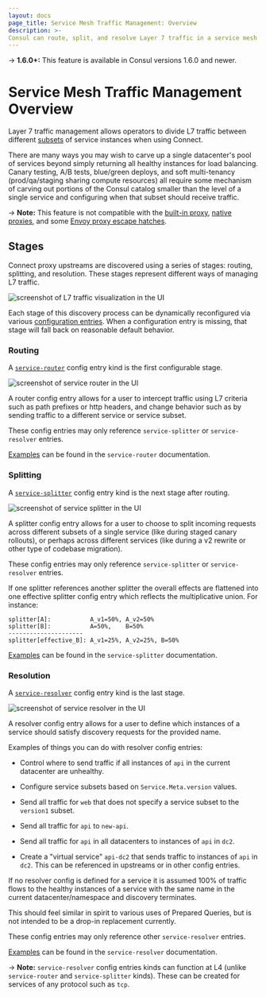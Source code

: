 ```yaml
---
layout: docs
page_title: Service Mesh Traffic Management: Overview
description: >-
Consul can route, split, and resolve Layer 7 traffic in a service mesh to support workflows like canary testing and blue/green deployments. Learn about the three configuration entry kinds that define L7 traffic management behavior in Consul.
---
```


-> **1.6.0+:** This feature is available in Consul versions 1.6.0 and newer.

# Service Mesh Traffic Management Overview

Layer 7 traffic management allows operators to divide L7 traffic between
different
[subsets](/docs/connect/config-entries/service-resolver#service-subsets) of
service instances when using Connect.

There are many ways you may wish to carve up a single datacenter's pool of
services beyond simply returning all healthy instances for load balancing.
Canary testing, A/B tests, blue/green deploys, and soft multi-tenancy
(prod/qa/staging sharing compute resources) all require some mechanism of
carving out portions of the Consul catalog smaller than the level of a single
service and configuring when that subset should receive traffic.

-> **Note:** This feature is not compatible with the
[built-in proxy](/docs/connect/proxies/built-in),
[native proxies](/docs/connect/native),
and some [Envoy proxy escape hatches](/docs/connect/proxies/envoy#escape-hatch-overrides).

## Stages

Connect proxy upstreams are discovered using a series of stages: routing,
splitting, and resolution. These stages represent different ways of managing L7
traffic.

![screenshot of L7 traffic visualization in the UI](/img/l7-routing/full.png)

Each stage of this discovery process can be dynamically reconfigured via various
[configuration entries](/docs/agent/config-entries). When a configuration
entry is missing, that stage will fall back on reasonable default behavior.

### Routing

A [`service-router`](/docs/connect/config-entries/service-router) config
entry kind is the first configurable stage.

![screenshot of service router in the UI](/img/l7-routing/Router.png)

A router config entry allows for a user to intercept traffic using L7 criteria
such as path prefixes or http headers, and change behavior such as by sending
traffic to a different service or service subset.

These config entries may only reference `service-splitter` or
`service-resolver` entries.

[Examples](/docs/connect/config-entries/service-router#sample-config-entries)
can be found in the `service-router` documentation.

### Splitting

A [`service-splitter`](/docs/connect/config-entries/service-splitter) config
entry kind is the next stage after routing.

![screenshot of service splitter in the UI](/img/l7-routing/Splitter.png)

A splitter config entry allows for a user to choose to split incoming requests
across different subsets of a single service (like during staged canary
rollouts), or perhaps across different services (like during a v2 rewrite or
other type of codebase migration).

These config entries may only reference `service-splitter` or
`service-resolver` entries.

If one splitter references another splitter the overall effects are flattened
into one effective splitter config entry which reflects the multiplicative
union. For instance:

    splitter[A]:           A_v1=50%, A_v2=50%
    splitter[B]:           A=50%,    B=50%
    ---------------------
    splitter[effective_B]: A_v1=25%, A_v2=25%, B=50%

[Examples](/docs/connect/config-entries/service-splitter#sample-config-entries)
can be found in the `service-splitter` documentation.

### Resolution

A [`service-resolver`](/docs/connect/config-entries/service-resolver) config
entry kind is the last stage.

![screenshot of service resolver in the UI](/img/l7-routing/Resolver.png)

A resolver config entry allows for a user to define which instances of a
service should satisfy discovery requests for the provided name.

Examples of things you can do with resolver config entries:

- Control where to send traffic if all instances of `api` in the current
  datacenter are unhealthy.

- Configure service subsets based on `Service.Meta.version` values.

- Send all traffic for `web` that does not specify a service subset to the
  `version1` subset.

- Send all traffic for `api` to `new-api`.

- Send all traffic for `api` in all datacenters to instances of `api` in `dc2`.

- Create a "virtual service" `api-dc2` that sends traffic to instances of `api`
  in `dc2`. This can be referenced in upstreams or in other config entries.

If no resolver config is defined for a service it is assumed 100% of traffic
flows to the healthy instances of a service with the same name in the current
datacenter/namespace and discovery terminates.

This should feel similar in spirit to various uses of Prepared Queries, but is
not intended to be a drop-in replacement currently.

These config entries may only reference other `service-resolver` entries.

[Examples](/docs/connect/config-entries/service-resolver#sample-config-entries)
can be found in the `service-resolver` documentation.

-> **Note:** `service-resolver` config entries kinds can function at L4 (unlike
`service-router` and `service-splitter` kinds). These can be created for
services of any protocol such as `tcp`.